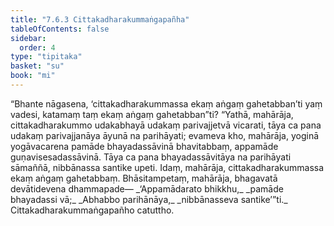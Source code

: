 ```yaml
---
title: "7.6.3 Cittakadharakummaṅgapañha"
tableOfContents: false
sidebar:
  order: 4
type: "tipitaka"
basket: "su"
book: "mi"
---
```



<DynamicBreadcrumb />

<Division number="277" book="mi">

<Paragraph number="1941" book="mi">
“Bhante nāgasena, ‘cittakadharakummassa ekaṃ aṅgaṃ gahetabban’ti yaṃ vadesi, katamaṃ taṃ ekaṃ aṅgaṃ gahetabban”ti? “Yathā, mahārāja, cittakadharakummo udakabhayā udakaṃ parivajjetvā vicarati, tāya ca pana udakaṃ parivajjanāya āyunā na parihāyati; evameva kho, mahārāja, yoginā yogāvacarena pamāde bhayadassāvinā bhavitabbaṃ, appamāde guṇavisesadassāvinā. Tāya ca pana bhayadassāvitāya na parihāyati sāmaññā, nibbānassa santike upeti. Idaṃ, mahārāja, cittakadharakummassa ekaṃ aṅgaṃ gahetabbaṃ. Bhāsitampetaṃ, mahārāja, bhagavatā devātidevena dhammapade—
</Paragraph>

<Paragraph number="1942" type="verses" book="mi">
_‘Appamādarato bhikkhu,_  
_pamāde bhayadassi vā;_  
_Abhabbo parihānāya,_  
_nibbānasseva santike’”ti._  


</Paragraph>
</Division>

<Paragraph number="1943" type="center" book="mi">
Cittakadharakummaṅgapañho catuttho.
</Paragraph>